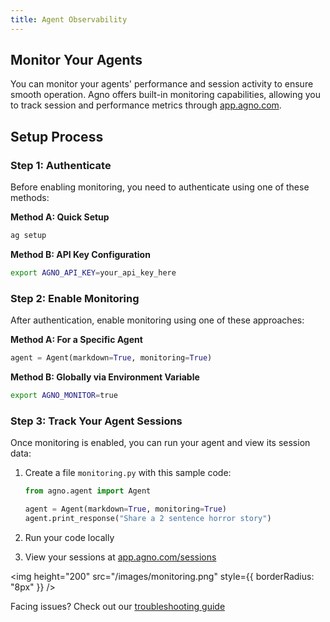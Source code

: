 ```yaml
---
title: Agent Observability
---
```


## Monitor Your Agents

You can monitor your agents' performance and session activity to ensure smooth operation. Agno offers built-in monitoring capabilities, allowing you to track session and performance metrics through [app.agno.com](https://app.agno.com).

## Setup Process

### Step 1: Authenticate

Before enabling monitoring, you need to authenticate using one of these methods:

**Method A: Quick Setup**
```bash
ag setup
```

**Method B: API Key Configuration**
```bash
export AGNO_API_KEY=your_api_key_here
```

### Step 2: Enable Monitoring

After authentication, enable monitoring using one of these approaches:

**Method A: For a Specific Agent**
```python
agent = Agent(markdown=True, monitoring=True)
```

**Method B: Globally via Environment Variable**
```bash
export AGNO_MONITOR=true
```

### Step 3: Track Your Agent Sessions

Once monitoring is enabled, you can run your agent and view its session data:

1. Create a file `monitoring.py` with this sample code:
   ```python
   from agno.agent import Agent

   agent = Agent(markdown=True, monitoring=True)
   agent.print_response("Share a 2 sentence horror story")
   ```

2. Run your code locally
3. View your sessions at [app.agno.com/sessions](https://app.agno.com/sessions)

<img height="200" src="/images/monitoring.png" style={{ borderRadius: "8px" }} />

<Info>Facing issues? Check out our [troubleshooting guide](/faq/cli-auth)</Info>

